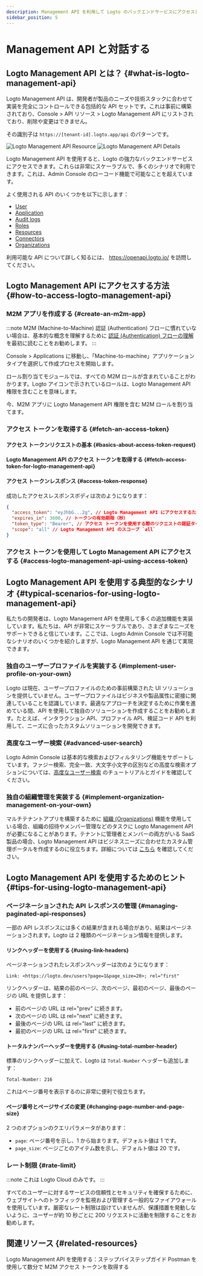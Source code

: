 ```yaml
---
description: Management API を利用して Logto のバックエンドサービスにアクセスし、ユーザー管理、アカウント設定、アイデンティティ検証、マルチテナントアーキテクチャで CIAM システムを拡張します。
sidebar_position: 5
---
```



# Management API と対話する

## Logto Management API とは？ \{#what-is-logto-management-api}

Logto Management API は、開発者が製品のニーズや技術スタックに合わせて実装を完全にコントロールできる包括的な API セットです。これは事前に構築されており、<CloudLink to="/api-resources">Console > API リソース > Logto Management API</CloudLink> にリストされており、削除や変更はできません。

その識別子は `https://[tenant-id].logto.app/api` のパターンです。

<img alt="Logto Management API Resource" src="/img/assets/logto-management-api-resource.webp" />

<img alt="Logto Management API Details" src="/img/assets/logto-management-api-details.webp" />

Logto Management API を使用すると、Logto の強力なバックエンドサービスにアクセスできます。これらは非常にスケーラブルで、多くのシナリオで利用できます。これは、Admin Console のローコード機能で可能なことを超えています。

よく使用される API のいくつかを以下に示します：

- [User](https://openapi.logto.io/operation/operation-getuser)
- [Application](https://openapi.logto.io/operation/operation-listapplications)
- [Audit logs](https://openapi.logto.io/operation/operation-listlogs)
- [Roles](https://openapi.logto.io/operation/operation-listroles)
- [Resources](https://openapi.logto.io/operation/operation-listresources)
- [Connectors](https://openapi.logto.io/operation/operation-listconnectors)
- [Organizations](https://openapi.logto.io/operation/operation-listorganizations)

利用可能な API について詳しく知るには、 https://openapi.logto.io/ を訪問してください。

## Logto Management API にアクセスする方法 \{#how-to-access-logto-management-api}

### M2M アプリを作成する \{#create-an-m2m-app}

:::note
M2M (Machine-to-Machine) 認証 (Authentication) フローに慣れていない場合は、基本的な概念を理解するために [認証 (Authentication) フローの理解](/integrate-logto/integrate-logto-into-your-application/understand-authentication-flow/#machine-to-machine-authentication-flow) を最初に読むことをお勧めします。
:::

<CloudLink to="/applications">Console > Applications</CloudLink>
に移動し、「Machine-to-machine」アプリケーションタイプを選択して作成プロセスを開始します。

<M2mRoleAssignment />

ロール割り当てモジュールでは、すべての M2M ロールが含まれていることがわかります。Logto アイコンで示されているロールは、Logto Management API 権限を含むことを意味します。

今、M2M アプリに Logto Management API 権限を含む M2M ロールを割り当てます。

### アクセス トークンを取得する \{#fetch-an-access-token}

#### アクセス トークンリクエストの基本 \{#basics-about-access-token-request}

<BasicsAboutAccessTokenRequest />

#### Logto Management API のアクセス トークンを取得する \{#fetch-access-token-for-logto-management-api}

<FetchAccessTokenForLogtoManagementApi />

#### アクセス トークンレスポンス \{#access-token-response}

成功したアクセスレスポンスボディは次のようになります：

```json
{
  "access_token": "eyJhbG...2g", // Logto Management API にアクセスするためにこのトークンを使用します
  "expires_in": 3600, // トークンの有効期限（秒）
  "token_type": "Bearer", // アクセス トークンを使用する際のリクエストの認証タイプ
  "scope": "all" // Logto Management API のスコープ `all`
}
```

<M2mAccessTokenNote />

### アクセス トークンを使用して Logto Management API にアクセスする \{#access-logto-management-api-using-access-token}

<AccessTokenUsage />

<AccessLogtoManagementApiUsingAccessToken />

## Logto Management API を使用する典型的なシナリオ \{#typical-scenarios-for-using-logto-management-api}

私たちの開発者は、Logto Management API を使用して多くの追加機能を実装しています。私たちは、API が非常にスケーラブルであり、さまざまなニーズをサポートできると信じています。ここでは、Logto Admin Console では不可能なシナリオのいくつかを紹介しますが、Logto Management API を通じて実現できます。

### 独自のユーザープロファイルを実装する \{#implement-user-profile-on-your-own}

Logto は現在、ユーザープロファイルのための事前構築された UI ソリューションを提供していません。ユーザープロファイルはビジネスや製品属性に密接に関連していることを認識しています。最適なアプローチを決定するために作業を進めている間、API を使用して独自のソリューションを作成することをお勧めします。たとえば、インタラクション API、プロファイル API、検証コード API を利用して、ニーズに合ったカスタムソリューションを開発できます。

### 高度なユーザー検索 \{#advanced-user-search}

Logto Admin Console は基本的な検索およびフィルタリング機能をサポートしています。ファジー検索、完全一致、大文字小文字の区別などの高度な検索オプションについては、[高度なユーザー検索](/user-management/advanced-user-search) のチュートリアルとガイドを確認してください。

### 独自の組織管理を実装する \{#implement-organization-management-on-your-own}

マルチテナントアプリを構築するために [組織 (Organizations)](/organizations) 機能を使用している場合、組織の招待やメンバー管理などのタスクに Logto Management API が必要になることがあります。テナントに管理者とメンバーの両方がいる SaaS 製品の場合、Logto Management API はビジネスニーズに合わせたカスタム管理ポータルを作成するのに役立ちます。詳細については [こちら](/end-user-flows/organization-experience/) を確認してください。

## Logto Management API を使用するためのヒント \{#tips-for-using-logto-management-api}

### ページネーションされた API レスポンスの管理 \{#managing-paginated-api-responses}

一部の API レスポンスには多くの結果が含まれる場合があり、結果はページネーションされます。Logto は 2 種類のページネーション情報を提供します。

#### リンクヘッダーを使用する \{#using-link-headers}

ページネーションされたレスポンスヘッダーは次のようになります：

```
Link: <https://logto.dev/users?page=1&page_size=20>; rel="first"
```

リンクヘッダーは、結果の前のページ、次のページ、最初のページ、最後のページの URL を提供します：

- 前のページの URL は rel="prev" に続きます。
- 次のページの URL は rel="next" に続きます。
- 最後のページの URL は rel="last" に続きます。
- 最初のページの URL は rel="first" に続きます。

#### トータルナンバーヘッダーを使用する \{#using-total-number-header}

標準のリンクヘッダーに加えて、Logto は `Total-Number` ヘッダーも追加します：

```
Total-Number: 216
```

これはページ番号を表示するのに非常に便利で役立ちます。

#### ページ番号とページサイズの変更 \{#changing-page-number-and-page-size}

2 つのオプションのクエリパラメータがあります：

- `page`: ページ番号を示し、1 から始まります。デフォルト値は 1 です。
- `page_size`: ページごとのアイテム数を示し、デフォルト値は 20 です。

### レート制限 \{#rate-limit}

:::note
これは Logto Cloud のみです。
:::

すべてのユーザーに対するサービスの信頼性とセキュリティを確保するために、ウェブサイトへのトラフィックを監視および管理する一般的なファイアウォールを使用しています。厳密なレート制限は設けていませんが、保護措置を発動しないように、ユーザーが約 10 秒ごとに 200 リクエストに活動を制限することをお勧めします。

## 関連リソース \{#related-resources}

<Url href="https://blog.logto.io/management-api">
  Logto Management API を使用する：ステップバイステップガイド
</Url>

<Url href="https://blog.logto.io/use-postman-to-obtain-m2m-access-token">
  Postman を使用して数分で M2M アクセス トークンを取得する
</Url>
